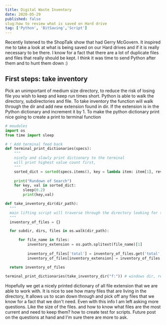 ```yaml
---
title: Digital Waste Inventory
date: 2020-05-29
published: false
slug:how to review what is saved on Hard drive
tag: ['Python', 'BitSaving','Script']
---
```


Recently listened to the ShopTalk show that had Gerry McGovern. It inspired me to take a look at what is being saved on our Hard drives and if it is really necessary to be there. I know for a fact that there are a lot of duplicate files and files that really should be kept. I think it was time to send Python after them and to hunt them down :)

## First steps: take inventory

Pick an unimportant of medium size directory, to reduce the risk of losing file you wish to keep and keep run times short. Python is able to walk the directory, subdirectories and file. To take inventory the function will walk through the dir and add new extension found in dir. If the extension is in the Python dictionary and increment it by 1. To make the python dictionary print nice going to create a print to terminal function  

```python
# moudules 
import os
from time import sleep

# ! Add terminal feed back 
def terminal_print_dictionaries(specs):
    """ 
    nicely and slowly print dictionary to the terminal
    will print highest value count first,
    """
    sorted_dict = sorted(specs.items(), key = lambda item: item[1], reverse = True)
    
    print("Rundown of Search")
    for key, val in sorted_dict:
        sleep(0.2)
        print(key,val)

def take_inventory_dir(dir_path):
  """
  main lifting script will traverse through the directory looking for the files that can be removed
  """
  inventory_of_files = {}

  for subdir, dirs, files in os.walk(dir_path):

      for file_name in files:
          inventory_extension = os.path.splitext(file_name)[1]
          
          inventory_of_files['total'] = inventory_of_files.get('total',0)+1  # total file count in dir
          inventory_of_files[inventory_extension] = inventory_of_files.get(inventory_extension,0)+1

  return inventory_of_files
    
terminal_print_dictionaries(take_inventory_dir("f:")) # windows dir, replace to what ever desired 
```
Hopefully we get a nicely printed dictionary of all file extension that we are able to work with. It is nice to see how many files that are living in the directory, It allows us to scan down through and pick off any files that we know for a fact that we don't need. Even with this info I am left asking more questions. Like the size of the files. and how to know what files are the most current and need to keep them? how to create test for scripts. Future post on the questions at hand and I'm sure there are more to ask. 

